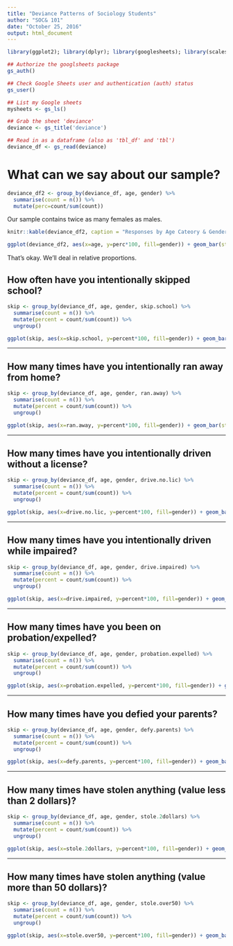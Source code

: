 ```yaml
---
title: "Deviance Patterns of Sociology Students"
author: "SOC& 101"
date: "October 25, 2016"
output: html_document
---
```


```r
library(ggplot2); library(dplyr); library(googlesheets); library(scales)

## Authorize the googlsheets package
gs_auth()

## Check Google Sheets user and authentication (auth) status
gs_user()

## List my Google sheets
mysheets <- gs_ls()

## Grab the sheet 'deviance'
deviance <- gs_title('deviance')

## Read in as a dataframe (also as 'tbl_df' and 'tbl')
deviance_df <- gs_read(deviance)
```

# What can we say about our sample?

```r
deviance_df2 <- group_by(deviance_df, age, gender) %>%
  summarise(count = n()) %>%
  mutate(perc=count/sum(count))
```

Our sample contains twice as many females as males.

```r
knitr::kable(deviance_df2, caption = "Responses by Age Cateory & Gender")
```

```r
ggplot(deviance_df2, aes(x=age, y=perc*100, fill=gender)) + geom_bar(stat="identity", alpha=0.8) + theme_bw() + labs(x="Age", y="Percent")
```

That's okay. We'll deal in relative proportions.

## How often have you intentionally skipped school?

```r
skip <- group_by(deviance_df, age, gender, skip.school) %>%
  summarise(count = n()) %>%
  mutate(percent = count/sum(count)) %>%
  ungroup()

ggplot(skip, aes(x=skip.school, y=percent*100, fill=gender)) + geom_bar(stat="identity", position="dodge", alpha=0.8) + theme_bw() + labs(x="Times Skipped School", y="Percent") + facet_grid(.~age)
```

----

## How many times have you intentionally ran away from home?
```r
skip <- group_by(deviance_df, age, gender, ran.away) %>%
  summarise(count = n()) %>%
  mutate(percent = count/sum(count)) %>%
  ungroup()

ggplot(skip, aes(x=ran.away, y=percent*100, fill=gender)) + geom_bar(stat="identity", position="dodge", alpha=0.8) + theme_bw() + labs(x="Times Ran Away", y="Percent") + facet_grid(.~age)
```

----

## How many times have you intentionally driven without a license?
```r
skip <- group_by(deviance_df, age, gender, drive.no.lic) %>%
  summarise(count = n()) %>%
  mutate(percent = count/sum(count)) %>%
  ungroup()

ggplot(skip, aes(x=drive.no.lic, y=percent*100, fill=gender)) + geom_bar(stat="identity", position="dodge", alpha=0.8) + theme_bw() + labs(x="Times Driven w/o License", y="Percent") + facet_grid(.~age)
```

----

## How many times have you intentionally driven while impaired?
```r
skip <- group_by(deviance_df, age, gender, drive.impaired) %>%
  summarise(count = n()) %>%
  mutate(percent = count/sum(count)) %>%
  ungroup()

ggplot(skip, aes(x=drive.impaired, y=percent*100, fill=gender)) + geom_bar(stat="identity", position="dodge", alpha=0.8) + theme_bw() + labs(x="Times Driven While Impaired", y="Percent") + facet_grid(.~age)
```

----

## How many times have you been on probation/expelled?
```r
skip <- group_by(deviance_df, age, gender, probation.expelled) %>%
  summarise(count = n()) %>%
  mutate(percent = count/sum(count)) %>%
  ungroup()

ggplot(skip, aes(x=probation.expelled, y=percent*100, fill=gender)) + geom_bar(stat="identity", position="dodge", alpha=0.8) + theme_bw() + labs(x="Times on Probation/Expelled", y="Percent") + facet_grid(.~age)
```

---

## How many times have you defied your parents?
```r
skip <- group_by(deviance_df, age, gender, defy.parents) %>%
  summarise(count = n()) %>%
  mutate(percent = count/sum(count)) %>%
  ungroup()

ggplot(skip, aes(x=defy.parents, y=percent*100, fill=gender)) + geom_bar(stat="identity", position="dodge", alpha=0.8) + theme_bw() + labs(x="Times Defying Parents", y="Percent") + facet_grid(.~age)
```

---

## How many times have stolen anything (value less than 2 dollars)?
```r
skip <- group_by(deviance_df, age, gender, stole.2dollars) %>%
  summarise(count = n()) %>%
  mutate(percent = count/sum(count)) %>%
  ungroup()

ggplot(skip, aes(x=stole.2dollars, y=percent*100, fill=gender)) + geom_bar(stat="identity", position="dodge", alpha=0.8) + theme_bw() + labs(x="Times Stolen (value < $2)", y="Percent") + facet_grid(.~age)
```

---

## How many times have stolen anything (value more than 50 dollars)?
```r
skip <- group_by(deviance_df, age, gender, stole.over50) %>%
  summarise(count = n()) %>%
  mutate(percent = count/sum(count)) %>%
  ungroup()

ggplot(skip, aes(x=stole.over50, y=percent*100, fill=gender)) + geom_bar(stat="identity", position="dodge", alpha=0.8) + theme_bw() + labs(x="Times Stolen (value > $50)", y="Percent") + facet_grid(.~age)
```